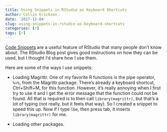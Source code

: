 ```yaml
---
title: Using Snippets in RStudio as Keyboard Shortcuts
author: Collin Erickson
date: '2017-12-04'
slug: using-snippets-in-rstudio-as-keyboard-shortcuts
categories: [r]
tags: [r]
---
```


[Code Snippets](https://support.rstudio.com/hc/en-us/articles/204463668-Code-Snippets) 
are a useful feature of RStudio that many people don't know about.
The RStudio Blog post gives good instructions on how they can be used,
but I thought I'd share how I use them.

Here are some of the ways I use snippets:

* Loading Magrittr.
One of my favorite R functions is the pipe operator, `%>%`,
from the Magrittr package.
There's already a keyboard shortcut, Ctrl+Shift+M, for this function.
However, it's really annoying when I first try to use it
and I get the error message that the function could not be found.
All that is required is to then call `library(magrittr)`,
but that's a lot of typing (not really, but it feels that way).
So I created a snippet to speed this up.
Now if I type `lbm`, then press tab, it inserts `library(magrittr)` for me.

* Loading other packages.
